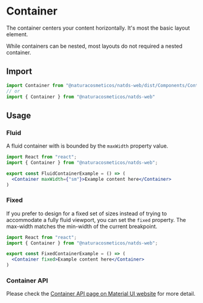 # Container

The container centers your content horizontally. It's most the basic layout element.

While containers can be nested, most layouts do not required a nested container.

## Import

```js
import Container from "@naturacosmeticos/natds-web/dist/Components/Container"
// or
import { Container } from "@naturacosmeticos/natds-web"
```

## Usage

### Fluid

A fluid container with is bounded by the `maxWidth` property value.

```jsx
import React from "react";
import { Container } from "@naturacosmeticos/natds-web";

export const FluidContainerExample = () => (
  <Container maxWidth={"sm"}>Example content here</Container>
)
```

### Fixed

If you prefer to design for a fixed set of sizes instead of trying to accommodate a fully fluid viewport,
you can set the `fixed` property. The max-width matches the min-width of the current breakpoint.

```jsx
import React from "react";
import { Container } from "@naturacosmeticos/natds-web";

export const FixedContainerExample = () => (
  <Container fixed>Example content here</Container>
)
```

### Container API

Please check the [Container API page on Material UI website](https://material-ui.com/api/container/) for more detail.

